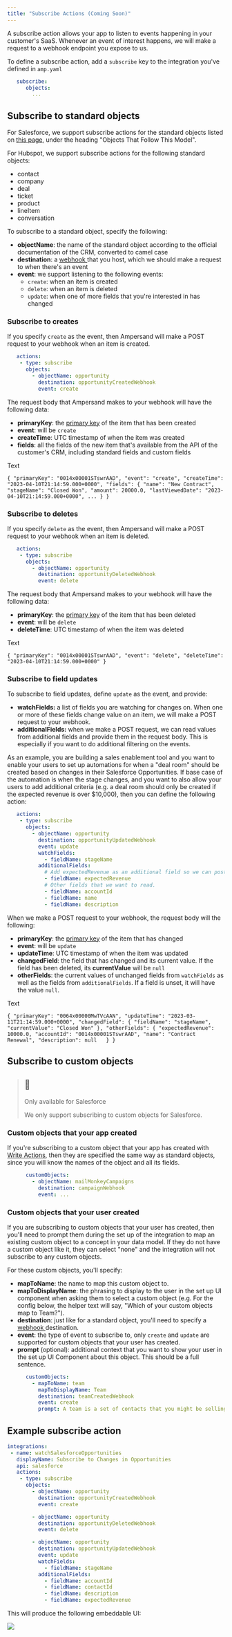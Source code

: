 ```yaml
---
title: "Subscribe Actions (Coming Soon)"
---
```


A subscribe action allows your app to listen to events happening in your customer's SaaS. Whenever an event of interest happens, we will make a request to a webhook endpoint you expose to us.

To define a subscribe action, add a `subscribe` key to the integration you've defined in `amp.yaml`



```YAML YAML
   subscribe:
      objects:
        ...
```

## Subscribe to standard objects

For Salesforce, we support subscribe actions for the standard objects listed on [this page](https://developer.salesforce.com/docs/atlas.en-us.242.0.object%5Freference.meta/object%5Freference/sforce%5Fapi%5Fassociated%5Fobjects%5Fchange%5Fevent.htm), under the heading "Objects That Follow This Model". 

For Hubspot, we support subscribe actions for the following standard objects:

* contact
* company
* deal
* ticket
* product
* lineItem
* conversation

To subscribe to a standard object, specify the following:

* **objectName**: the name of the standard object according to the official documentation of the CRM, converted to camel case
* **destination**: a [webhook ](/define-integrations/destinations#webhook) that you host, which we should make a request to when there's an event
* **event**: we support listening to the following events:  
   * `create`: when an item is created  
   * `delete`: when an item is deleted  
   * `update`: when one of more fields that you're interested in has changed

### Subscribe to creates

If you specify `create` as the event, then Ampersand will make a POST request to your webhook when an item is created.



```YAML YAML
   actions:
    - type: subscribe
      objects:
        - objectName: opportunity
          destination: opportunityCreatedWebhook
          event: create
```

The request body that Ampersand makes to your webhook will have the following data:

* **primaryKey**: the [primary key](/glossary#primary-key) of the item that has been created
* **event**: will be `create`
* **createTime**: UTC timestamp of when the item was created
* **fields**: all the fields of the new item that's available from the API of the customer's CRM, including standard fields and custom fields

Text

`{
  "primaryKey": "0014x00001STswrAAD",
  "event": "create",
  "createTime": "2023-04-10T21:14:59.000+0000",
  "fields": {
    "name": "New Contract",
    "stageName": "Closed Won",
    "amount": 20000.0,
    "lastViewedDate": "2023-04-10T21:14:59.000+0000",
    ...
  }
}
`

### Subscribe to deletes

If you specify `delete` as the event, then Ampersand will make a POST request to your webhook when an item is deleted.



```YAML YAML
   actions:
    - type: subscribe
      objects:
        - objectName: opportunity
          destination: opportunityDeletedWebhook
          event: delete
```

The request body that Ampersand makes to your webhook will have the following data:

* **primaryKey**: the [primary key](/glossary#primary-key) of the item that has been deleted
* **event**: will be `delete`
* **deleteTime**: UTC timestamp of when the item was deleted

Text

`{
  "primaryKey": "0014x00001STswrAAD",
  "event": "delete",
  "deleteTime": "2023-04-10T21:14:59.000+0000"
}
`

### Subscribe to field updates

To subscribe to field updates, define `update` as the event, and provide:

* **watchFields:** a list of fields you are watching for changes on. When one or more of these fields change value on an item, we will make a POST request to your webhook.
* **additionalFields:** when we make a POST request, we can read values from additional fields and provide them in the request body. This is especially if you want to do additional filtering on the events.

As an example, you are building a sales enablement tool and you want to enable your users to set up automations for when a "deal room" should be created based on changes in their Salesforce Opportunities. If base case of the automation is when the stage changes, and you want to also allow your users to add additional criteria (e.g. a deal room should only be created if the expected revenue is over $10,000), then you can define the following action:



```YAML YAML
   actions:
    - type: subscribe
      objects:
        - objectName: opportunity
          destination: opportunityUpdatedWebhook          
          event: update
          watchFields:
            - fieldName: stageName
          additionalFields:
            # Add expectedRevenue as an additional field so we can post-filter on it.
            - fieldName: expectedRevenue
            # Other fields that we want to read.
            - fieldName: accountId
            - fieldName: name
            - fieldName: description
```

When we make a POST request to your webhook, the request body will the following:

* **primaryKey**: the [primary key](/glossary#primary-key) of the item that has changed
* **event**: will be `update`
* **updateTime**: UTC timestamp of when the item was updated
* **changedField**: the field that has changed and its current value. If the field has been deleted, its **currentValue** will be `null`
* **otherFields**: the current values of unchanged fields from `watchFields` as well as the fields from `additionalFields`. If a field is unset, it will have the value `null`.

Text

`{
  "primaryKey": "0064x00000MwTVcAAN",
  "updateTime": "2023-03-11T21:14:59.000+0000",
  "changedField": {
    "fieldName": "stageName",
  	"currentValue": "Closed Won"
  },
  "otherFields": {
    "expectedRevenue": 10000.0,
    "accountId": "0014x00001STswrAAD",
    "name": "Contract Renewal",
    "description": null  
  }
}
`

## Subscribe to custom objects

> ## 📘
> 
> Only available for Salesforce
> 
> We only support subscribing to custom objects for Salesforce.

### Custom objects that your app created

If you're subscribing to a custom object that your app has created with [Write Actions](/define-integrations/write-actions), then they are specified the same way as standard objects, since you will know the names of the object and all its fields.



```YAML YAML
      customObjects:
        - objectName: mailMonkeyCampaigns
          destination: campaignWebhook
          event: ...
```

### Custom objects that your user created

If you are subscribing to custom objects that your user has created, then you'll need to prompt them during the set up of the integration to map an existing custom object to a concept in your data model. If they do not have a custom object like it, they can select "none" and the integration will not subscribe to any custom objects. 

For these custom objects, you'll specify:

* **mapToName**: the name to map this custom object to.
* **mapToDisplayName**: the phrasing to display to the user in the set up UI component when asking them to select a custom object (e.g. For the config below, the helper text will say, "Which of your custom objects map to Team?").
* **destination**: just like for a standard object, you'll need to specify a [webhook ](/define-integrations/destinations#webhook) destination.
* **event**: the type of event to subscribe to, only `create` and `update` are supported for custom objects that your user has created.
* **prompt** (optional): additional context that you want to show your user in the set up UI Component about this object. This should be a full sentence.



```YAML YAML
      customObjects:
        - mapToName: team
          mapToDisplayName: Team          
          destination: teamCreatedWebhook
          event: create
          prompt: A team is a set of contacts that you might be selling to at the same time.
```

## Example subscribe action



```YAML YAML
integrations: 
 - name: watchSalesforceOpportunities
   displayName: Subscribe to Changes in Opportunities
   api: salesforce
   actions:
    - type: subscribe
      objects:
        - objectName: opportunity
          destination: opportunityCreatedWebhook
          event: create

        - objectName: opportunity
          destination: opportunityDeletedWebhook
          event: delete

        - objectName: opportunity
          destination: opportunityUpdatedWebhook          
          event: update
          watchFields:
            - fieldName: stageName
          additionalFields:
            - fieldName: accountId
            - fieldName: contactId
            - fieldName: description
            - fieldName: expectedRevenue
```

This will produce the following embeddable UI:

![](/images/abeac6b-image.png)